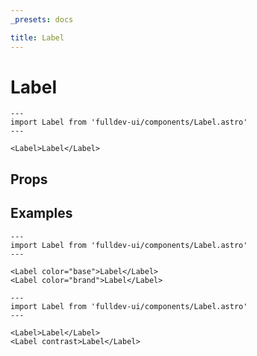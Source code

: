 ```yaml
---
_presets: docs

title: Label
---
```


# Label


```astro live
---
import Label from 'fulldev-ui/components/Label.astro'
---

<Label>Label</Label>
```

## Props

<PropsTable />

## Examples

```astro live
---
import Label from 'fulldev-ui/components/Label.astro'
---

<Label color="base">Label</Label>
<Label color="brand">Label</Label>
```

```astro live
---
import Label from 'fulldev-ui/components/Label.astro'
---

<Label>Label</Label>
<Label contrast>Label</Label>
```
